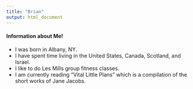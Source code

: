 ```yaml
---
title: "Brian"
output: html_document
---
```


#### Information about Me!

* I was born in Albany, NY.
* I have spent time living in the United States, Canada, Scotland, and Israel.
* I like to do Les Mills group fitness classes.
* I am currently reading "Vital Little Plans" which is a compilation of the short works of Jane Jacobs.